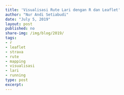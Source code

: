 ```yaml
---
title: 'Visualisasi Rute Lari dengan R dan Leaflet'
author: "Nur Andi Setiabudi"
date: "July 5, 2019"
layout: post
published: no
share-img: /img/blog/2019/
tags:
- r
- leaflet
- strava
- rute
- mapping
- visualisasi
- lari
- running
type: post
excerpt: 
---
```






